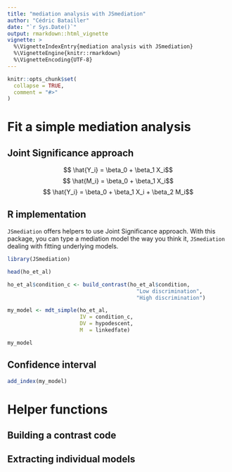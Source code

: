 ```yaml
---
title: "mediation analysis with JSmediation"
author: "Cédric Batailler"
date: "`r Sys.Date()`"
output: rmarkdown::html_vignette
vignette: >
  %\VignetteIndexEntry{mediation analysis with JSmediation}
  %\VignetteEngine{knitr::rmarkdown}
  %\VignetteEncoding{UTF-8}
---
```


```r
knitr::opts_chunk$set(
  collapse = TRUE,
  comment = "#>"
)
```

# Fit a simple mediation analysis
## Joint Significance approach
$$ \hat{Y_i} = \beta_0 + \beta_1 X_i$$ 
$$ \hat{M_i} = \beta_0 + \beta_1 X_i$$ 
$$ \hat{Y_i} = \beta_0 + \beta_1 X_i + \beta_2 M_i$$ 

## R implementation

`JSmediation` offers helpers to use Joint Significance approach.  With this 
package, you can type a mediation model the way you think it, `JSmediation` 
dealing with fitting underlying models.

```r
library(JSmediation)
```

```r
head(ho_et_al)
```

```r
ho_et_al$condition_c <- build_contrast(ho_et_al$condition,
                                         "Low discrimination",
                                         "High discrimination")
```



```r
my_model <- mdt_simple(ho_et_al,
                       IV = condition_c,
                       DV = hypodescent,
                       M  = linkedfate)
```

```r
my_model
```
## Confidence interval

```r
add_index(my_model)
```

# Helper functions

## Building a contrast code

## Extracting individual models
